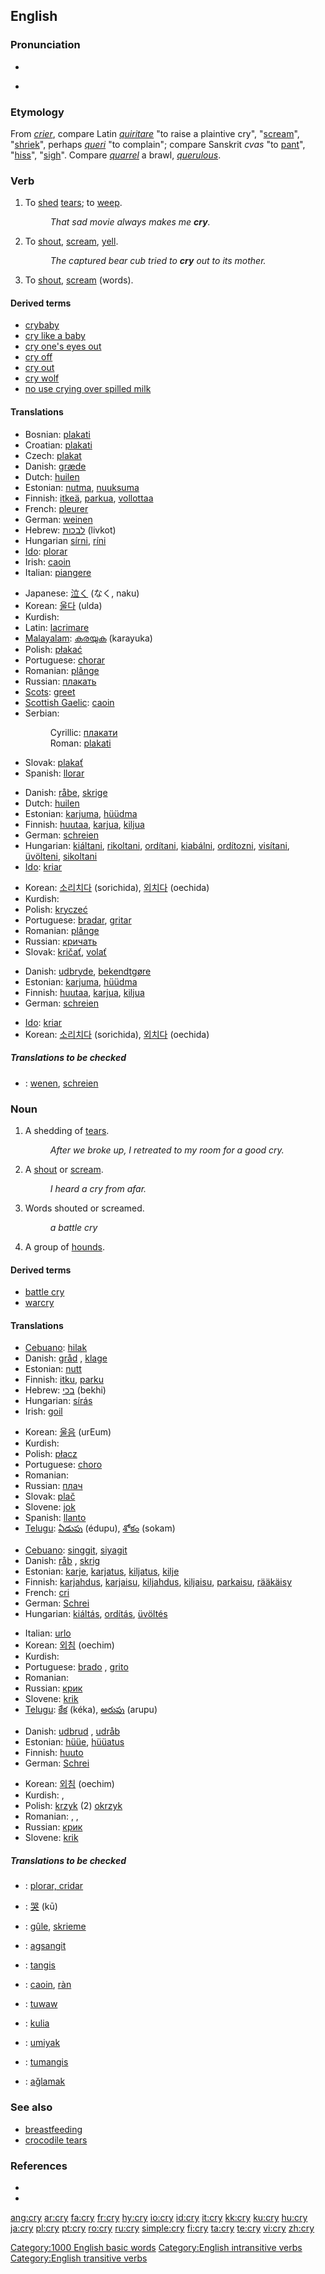 {{wikipedia|dab=cry}}
==English==

{{rank|individual|girls|wall|809|cry|step|turning|village}}

===Pronunciation===
* {{IPA|/kraɪ/}}
* {{audio|en-us-cry.ogg|Audio (US)}}
*: {{rhymes|aɪ}}

===Etymology===
From {{F.}} ''[[crier]]'', compare Latin ''[[quiritare]]'' "to raise a plaintive cry", "[[scream]]", "[[shriek]]", perhaps {{F.}} ''[[queri]]'' "to complain"; compare Sanskrit ''cvas'' "to [[pant]]", "[[hiss]]", "[[sigh]]". Compare ''[[quarrel]]'' a brawl, ''[[querulous]]''.

===Verb===
{{en-verb|cr|i|ed}}

# {{intransitive}} To [[shed]] [[tears]]; to [[weep]].
#: ''That sad movie always makes me '''cry'''.''
# {{intransitive}} To [[shout]], [[scream]], [[yell]].
#: ''The captured bear cub tried to '''cry''' out to its mother.''
# {{transitive}} To [[shout]], [[scream]] (words).

====Derived terms====
* [[crybaby]]
* [[cry like a baby]]
* [[cry one's eyes out]]
* [[cry off]]
* [[cry out]]
* [[cry wolf]]
* [[no use crying over spilled milk]]

====Translations====
{{trans-top|intransitive: to weep}}
* Bosnian: [[plakati]]
* Croatian: [[plakati]]
* Czech: [[plakat]]
* Danish: [[græde]]
* Dutch: [[huilen]]
* Estonian: [[nutma]], [[nuuksuma]]
* Finnish: [[itkeä]], [[parkua]], [[vollottaa]]
* French: [[pleurer]]
* German: [[weinen]]
* Hebrew: [[לבכות]] (livkot)
* Hungarian [[sírni]], [[ríni]]
* [[Ido]]: [[plorar]]
* Irish: [[caoin]]
* Italian: [[piangere]]
{{trans-mid}}
* Japanese: [[泣く]] (なく, naku)
* Korean: [[울다]] (ulda)
* Kurdish: {{KUchar|[[گریان]]}}
* Latin: [[lacrimare]]
* [[Malayalam]]: [[കരയുക]] (karayuka)
* Polish: [[płakać]]
* Portuguese: [[chorar]]
* Romanian: [[plânge]]
* Russian: [[плакать]]
* [[Scots]]: [[greet]]
* [[Scottish Gaelic]]: [[caoin#Scottish Gaelic|caoin]]
* Serbian:
*: Cyrillic: [[плакати]]
*: Roman: [[plakati]]
* Slovak: [[plakať]]
* Spanish: [[llorar]]
{{trans-bottom}}

{{trans-top|intransitive: to shout, scream, yell}}
* Danish: [[råbe]], [[skrige]]
* Dutch: [[huilen]]
* Estonian: [[karjuma]], [[hüüdma]]
* Finnish: [[huutaa]], [[karjua]], [[kiljua]]
* German: [[schreien]]
* Hungarian: [[kiáltani]], [[rikoltani]], [[ordítani]], [[kiabálni]], [[ordítozni]], [[visítani]], [[üvölteni]], [[sikoltani]]
* [[Ido]]: [[kriar]]
{{trans-mid}}
* Korean: [[소리치다]] (sorichida), [[외치다]] (oechida)
* Kurdish: {{KUchar|[[هاوار کردن]]}}
* Polish: [[kryczeć]]
* Portuguese: [[bradar]], [[gritar]]
* Romanian: [[plânge]]
* Russian: [[кричать]]
* Slovak: [[kričať]], [[volať]]
{{trans-bottom}}

{{trans-top|transitive: to shout, to scream (words)}}
* Danish: [[udbryde]], [[bekendtgøre]]
* Estonian: [[karjuma]], [[hüüdma]]
* Finnish: [[huutaa]], [[karjua]], [[kiljua]]
* German: [[schreien]]
{{trans-mid}}
* [[Ido]]: [[kriar]]
* Korean: [[소리치다]] (sorichida), [[외치다]] (oechida)
{{trans-bottom}}

=====Translations to be checked=====
{{checktrans}}
* {{ttbc|Dutch}}: [[wenen]], [[schreien]]

===Noun===
{{en-noun|cri|es}}

# A shedding of [[tears]].
#: ''After we broke up, I retreated to my room for a good cry.''
# A [[shout]] or [[scream]].
#: ''I heard a cry from afar.''
# Words shouted or screamed.
#: ''a battle cry''
# {{context|collectively}} A group of [[hounds]].

====Derived terms====
* [[battle cry]]
* [[warcry]]

====Translations====
{{trans-top|a shedding of tears}}
* [[Cebuano]]: [[hilak]]
* Danish: [[gråd]] {{c}}, [[klage]] {{c}}
* Estonian: [[nutt]]
* Finnish: [[itku]], [[parku]]
* Hebrew: [[בכי]] (bekhi) {{m}}
* Hungarian: [[sírás]]
* Irish: [[goil]]
{{trans-mid}}
* Korean: [[울음]] (urEum)
* Kurdish: {{KUchar|[[گریان]]}}
* Polish: [[płacz]] {{m}}
* Portuguese: [[choro]] {{m}}
* Romanian: {{t|ro|plânset}} {{n}}
* Russian: [[плач]]
* Slovak: [[plač]] {{m}}
* Slovene: [[jok]] {{m}}
* Spanish: [[llanto]]
* [[Telugu]]: [[ఏడుపు]] (édupu), [[శోకం]] (sokam)
{{trans-bottom}}

{{trans-top|a shout or scream}}
* [[Cebuano]]: [[singgit]], [[siyagit]]
* Danish: [[råb]] {{c}}, [[skrig]] {{c}}
* Estonian: [[karje]], [[karjatus]], [[kiljatus]], [[kilje]]
* Finnish: [[karjahdus]], [[karjaisu]], [[kiljahdus]], [[kiljaisu]], [[parkaisu]], [[rääkäisy]]
* French: [[cri]] {{m}}
* German: [[Schrei]] {{m}}
* Hungarian: [[kiáltás]],  [[ordítás]], [[üvöltés]]
{{trans-mid}}
* Italian: [[urlo]] {{m}}
* Korean: [[외침]] (oechim)
* Kurdish: {{KUchar|[[هاوار]]}}
* Portuguese: [[brado]] {{m}}, [[grito]] {{m}}
* Romanian: {{t|ro|ţipăt}} {{n}}
* Russian: [[крик]]
* Slovene: [[krik]] {{m}}
* [[Telugu]]: [[కేక]] (kéka), [[అరుపు]] (arupu)
{{trans-bottom}}

{{trans-top|words shouted or screamed}}
* Danish: [[udbrud]] {{n}}, [[udråb]] {{n}}
* Estonian: [[hüüe]], [[hüüatus]]
* Finnish: [[huuto]]
* German: [[Schrei]] {{m}}
{{trans-mid}}
* Korean: [[외침]] (oechim)
* Kurdish: {{KUchar|[[هاوار]]}}, {{KUchar|[[بانگ]]}}
* Polish: [[krzyk]] (2) {{m}} [[okrzyk]] {{m}}
* Romanian: {{t|ro|strigăt}} {{n}}, {{t|ro|urlet}} {{n}}, {{t|ro|ţipăt}} {{n}}
* Russian: [[крик]]
* Slovene: [[krik]] {{m}}
{{trans-bottom}}

=====Translations to be checked=====
{{checktrans}}
* {{ttbc|Catalan}}: [[plorar, cridar]]
* {{ttbc|Chinese}}: [[哭]] (kū)
* {{ttbc|Frisian}}: [[gûle]], [[skrieme]]
* {{ttbc|Ilocano}}: [[agsangit]]
* {{ttbc|Indonesian}}: [[tangis]]
* {{ttbc|Scottish Gaelic}}: [[caoin#Scottish Gaelic|caoin]], [[ràn]]
* {{ttbc|Surigaonon}}: [[tuwaw]]
* {{ttbc|Swahili}}: [[kulia]]
* {{ttbc|Tagalog}}: [[umiyak]]
* {{ttbc|Tausug}}: [[tumangis]]
* {{ttbc|Turkish}}: [[ağlamak]]

===See also===
* [[breastfeeding]]
* [[crocodile tears]]

===References===
* {{R:Webster 1828}}
* {{R:Webster 1913}}

[[Category:1000 English basic words]]
[[Category:English intransitive verbs]]
[[Category:English transitive verbs]]

[[ang:cry]]
[[ar:cry]]
[[fa:cry]]
[[fr:cry]]
[[hy:cry]]
[[io:cry]]
[[id:cry]]
[[it:cry]]
[[kk:cry]]
[[ku:cry]]
[[hu:cry]]
[[ja:cry]]
[[pl:cry]]
[[pt:cry]]
[[ro:cry]]
[[ru:cry]]
[[simple:cry]]
[[fi:cry]]
[[ta:cry]]
[[te:cry]]
[[vi:cry]]
[[zh:cry]]